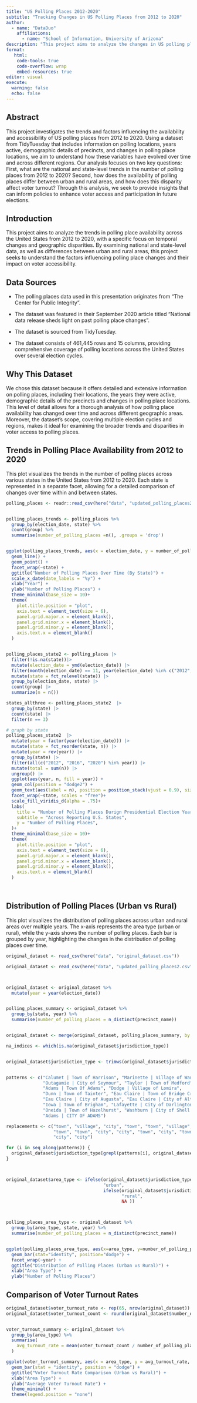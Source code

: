 ```yaml
---
title: "US Polling Places 2012-2020"
subtitle: "Tracking Changes in US Polling Places from 2012 to 2020"
author: 
  - name: "DataDuo"
    affiliations:
      - name: "School of Information, University of Arizona"
description: "This project aims to analyze the changes in US polling places over the period from 2012 to 2020, examining trends and shifts in polling location availability at the county level."
format:
   html:
    code-tools: true
    code-overflow: wrap
    embed-resources: true
editor: visual
execute:
  warning: false
  echo: false
---
```


## Abstract

This project investigates the trends and factors influencing the availability and accessibility of US polling places from 2012 to 2020. Using a dataset from TidyTuesday that includes information on polling locations, years active, demographic details of precincts, and changes in polling place locations, we aim to understand how these variables have evolved over time and across different regions. Our analysis focuses on two key questions: First, what are the national and state-level trends in the number of polling places from 2012 to 2020? Second, how does the availability of polling places differ between urban and rural areas, and how does this disparity affect voter turnout? Through this analysis, we seek to provide insights that can inform policies to enhance voter access and participation in future elections.

## Introduction

This project aims to analyze the trends in polling place availability across the United States from 2012 to 2020, with a specific focus on temporal changes and geographic disparities. By examining national and state-level data, as well as differences between urban and rural areas, this project seeks to understand the factors influencing polling place changes and their impact on voter accessibility.

## Data Sources

-   The polling places data used in this presentation originates from "The Center for Public Integrity".

-   The dataset was featured in their September 2020 article titled "National data release sheds light on past polling place changes".

-   The dataset is sourced from TidyTuesday.

-   The dataset consists of 461,445 rows and 15 columns, providing comprehensive coverage of polling locations across the United States over several election cycles.

## Why This Dataset

We chose this dataset because it offers detailed and extensive information on polling places, including their locations, the years they were active, demographic details of the precincts and changes in polling place locations. This level of detail allows for a thorough analysis of how polling place availability has changed over time and across different geographic areas. Moreover, the dataset's scope, covering multiple election cycles and regions, makes it ideal for examining the broader trends and disparities in voter access to polling places.

## Trends in Polling Place Availability from 2012 to 2020

This plot visualizes the trends in the number of polling places across various states in the United States from 2012 to 2020. Each state is represented in a separate facet, allowing for a detailed comparison of changes over time within and between states.

```r


polling_places <- readr::read_csv(here("data", "updated_polling_places2.csv"))


polling_places_trends <- polling_places %>%
  group_by(election_date, state) %>%
  count(group) %>%
  summarise(number_of_polling_places =n(), .groups = 'drop')


ggplot(polling_places_trends, aes(x = election_date, y = number_of_polling_places, color = state)) +
  geom_line() +
  geom_point() +
  facet_wrap(~state) +
  ggtitle("Number of Polling Places Over Time (By State)") +
  scale_x_date(date_labels = "%y") +
  xlab("Year") +
  ylab("Number of Polling Places") +
  theme_minimal(base_size = 10)+
  theme(
    plot.title.position = "plot",
    axis.text = element_text(size = 6),
    panel.grid.major.x = element_blank(), 
    panel.grid.minor.x = element_blank(), 
    panel.grid.minor.y = element_blank(), 
    axis.text.x = element_blank()
  ) 



```

```r

polling_places_state2 <- polling_places |>
  filter(!is.na(state))|>
  mutate(election_date = ymd(election_date)) |>
  filter(month(election_date) == 11, year(election_date) %in% c("2012","2016","2020"), !(name %in% c("unknown", "Do not use", "No Voters"))) |>
  mutate(state = fct_relevel(state)) |>
  group_by(election_date, state) |>
  count(group) |>
  summarize(n = n())

states_allthree <- polling_places_state2  |>
  group_by(state) |>
  count(state) |> 
  filter(n == 3)

# graph by state 
polling_places_state2  |>
  mutate(year = factor(year(election_date))) |>
  mutate(state = fct_reorder(state, n)) |>
  mutate(year = rev(year)) |>
  group_by(state) |>
  filter(all(c("2012", "2016", "2020") %in% year)) |>
  mutate(total = sum(n)) |>
  ungroup() |>
  ggplot(aes(year, n, fill = year)) +
  geom_col(position = "dodge2") +
  geom_text(aes(label = n), position = position_stack(vjust = 0.9), size = 2)+
  facet_wrap(~state, scales = "free")+
  scale_fill_viridis_d(alpha = .75)+
  labs(
    title = "Number of Polling Places Durign Presidential Election Years", 
    subtitle = "Across Reporting U.S. States", 
    y = "Number of Polling Places",
  )+
  theme_minimal(base_size = 10)+
  theme(
    plot.title.position = "plot",
    axis.text = element_text(size = 6),
    panel.grid.major.x = element_blank(), 
    panel.grid.minor.x = element_blank(), 
    panel.grid.minor.y = element_blank(), 
    axis.text.x = element_blank()
  ) 




```

## Distribution of Polling Places (Urban vs Rural)

This plot visualizes the distribution of polling places across urban and rural areas over multiple years. The x-axis represents the area type (urban or rural), while the y-axis shows the number of polling places. Each bar is grouped by year, highlighting the changes in the distribution of polling places over time.

```r


original_dataset <- read_csv(here("data", "original_dataset.csv"))

original_dataset <- read_csv(here("data", "updated_polling_places2.csv"))



original_dataset <- original_dataset %>%
  mutate(year = year(election_date))


polling_places_summary <- original_dataset %>%
  group_by(state, year) %>%
  summarise(number_of_polling_places = n_distinct(precinct_name))


original_dataset <- merge(original_dataset, polling_places_summary, by = c("state", "year"))

na_indices <- which(is.na(original_dataset$jurisdiction_type))


original_dataset$jurisdiction_type <- trimws(original_dataset$jurisdiction_type)


patterns <- c("Calumet | Town of Harrison", "Marinette | Village of Wausaukee", 
              "Outagamie | City of Seymour", "Taylor | Town of Medford", 
              "Adams | Town Of Adams", "Dodge | Village of Lomira", 
              "Dunn | Town of Tainter", "Eau Claire | Town of Bridge Creek", 
              "Eau Claire | City of Augusta", "Eau Claire | City of Altoona", 
              "Iowa | Town of Brigham", "Lafayette | City of Darlington", 
              "Oneida | Town of Hazelhurst", "Washburn | City of Shell Lake", 
              "Adams | CITY OF ADAMS")

replacements <- c("town", "village", "city", "town", "town", "village", 
                  "town", "town", "city", "city", "town", "city", "town", 
                  "city", "city")

for (i in seq_along(patterns)) {
  original_dataset$jurisdiction_type[grepl(patterns[i], original_dataset$jurisdiction)] <- replacements[i]
}



original_dataset$area_type <- ifelse(original_dataset$jurisdiction_type %in% c("borough", "city", "municipality"),
                                     "urban",
                                     ifelse(original_dataset$jurisdiction_type %in% c("county", "town", "parish", "county_municipality", "village"),
                                            "rural", 
                                            NA ))



polling_places_area_type <- original_dataset %>%
  group_by(area_type, state, year) %>%
  summarise(number_of_polling_places = n_distinct(precinct_name))


ggplot(polling_places_area_type, aes(x=area_type, y=number_of_polling_places, fill=area_type)) +
  geom_bar(stat="identity", position="dodge") +
  facet_wrap(~year) +
  ggtitle("Distribution of Polling Places (Urban vs Rural)") +
  xlab("Area Type") +
  ylab("Number of Polling Places")


```

## Comparison of Voter Turnout Rates

```r

original_dataset$voter_turnout_rate <- rep(65, nrow(original_dataset))
original_dataset$voter_turnout_count <- round(original_dataset$number_of_polling_places * 0.65)


voter_turnout_summary <- original_dataset %>%
  group_by(area_type) %>%
  summarise(
    avg_turnout_rate = mean(voter_turnout_count / number_of_polling_places, na.rm = TRUE)
  )

ggplot(voter_turnout_summary, aes(x = area_type, y = avg_turnout_rate, fill = area_type)) +
  geom_bar(stat = "identity", position = "dodge") +
  ggtitle("Voter Turnout Rate Comparison (Urban vs Rural)") +
  xlab("Area Type") +
  ylab("Average Voter Turnout Rate") +
  theme_minimal() +
  theme(legend.position = "none")


```
